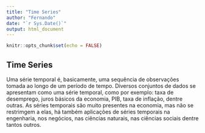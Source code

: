 ```yaml
---
title: "Time Series"
author: "Fernando"
date: "`r Sys.Date()`"
output: html_document
---
```

```r
knitr::opts_chunk$set(echo = FALSE)
```

## Time Series

Uma série temporal é, basicamente, uma sequência de observações tomada ao longo de um período de tempo. Diversos conjuntos de dados se apresentam como uma série temporal, como por exemplo: taxa de desemprego, juros básicos da economia, PIB, taxa de inflação, dentre outras. As séries temporais são muito presentes na economia, mas não se restrimgem a elas, há também aplicações de séries temporais na engenharia, nos negócios, nas ciências naturais, nas ciências sociais dentre tantos outros.

```r

```

